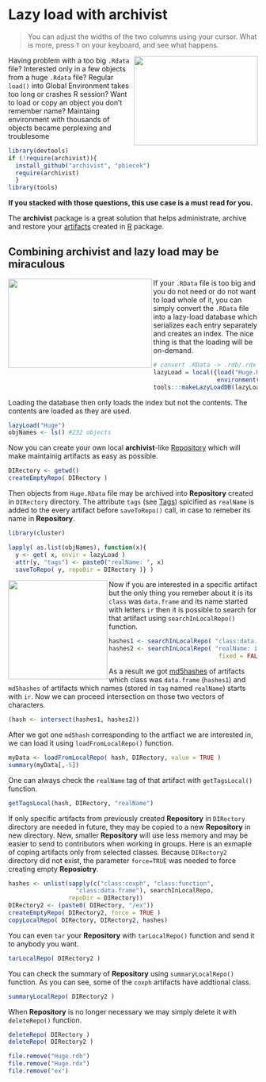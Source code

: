 <!--
%\VignetteEngine{knitr::docco_classic}
%\VignetteIndexEntry{Lazy load}
-->

# Lazy load with **archivist**
> You can adjust the widths of the two columns using your cursor. What is more, press `T` on your keyboard, and see what happens.

<img src="fig111.jpg" width="250px" height="180px" align="right" />
Having problem with a too big `.Rdata` file? Interested only in a few objects from a huge `.Rdata` file?
Regular `load()` into Global Environment takes too long or crashes R session? Want to load or copy an object you don't remember name? Maintaing environment with thousands of objects became perplexing and troublesome  
```r
library(devtools)
if (!require(archivist)){
  install_github("archivist", "pbiecek")
  require(archivist)
  }
library(tools)
```
**If you stacked with those questions, this use case is a must read for you.**

The **archivist** package is a great solution that helps administrate, archive and restore your [artifacts](https://github.com/pbiecek/archivist/wiki) created in [R](http://cran.r-project.org/) package.


## Combining **archivist** and lazy load may be miraculous

<img src="fig3.jpg" width="290px" height="180px" align="left" /> If your `.RData` file is too big and you do not need or do not want to load whole of it, you can simply convert the `.RData` file into a lazy-load database which serializes each entry separately and creates an index. The nice thing is that the loading will be on-demand.

````r
# convert .RData -> .rdb/.rdx
lazyLoad = local({load("Huge.RData"); 
                  environment()})
tools:::makeLazyLoadDB(lazyLoad, "Huge")
````

Loading the database then only loads the index but not the contents. The contents are loaded as they are used.
````r
lazyLoad("Huge")
objNames <- ls() #232 objects
````

Now you can create your own local **archivist**-like [Repository](https://github.com/pbiecek/archivist/wiki/archivist-package-Repository) which will make maintainig artifacts as easy as possible.
```r
DIRectory <- getwd()
createEmptyRepo( DIRectory )
```
Then objects from `Huge.RData` file may be archived into **Repository** created in `DIRectory` directory. The attribute `tags` (see [Tags](https://github.com/pbiecek/archivist/wiki/archivist-package---Tags)) spicified as `realName` is added to the every  artifact before `saveToRepo()` call, in case to remeber its name in **Repository**.
```r
library(cluster)
```

```r
lapply( as.list(objNames), function(x){
  y <- get( x, envir = lazyLoad )
  attr(y, "tags") <- paste0("realName: ", x)
  saveToRepo( y, repoDir = DIRectory )} )
```

<img src="fig22.jpg" width="200px" height="200px" align="left" /> Now if you are interested in a specific artifact but the only thing you remeber about it is its `class` was `data.frame` and its name started with letters `ir` then it is possible to search for that artifact using `searchInLocalRepo()` function. 
```r
hashes1 <- searchInLocalRepo( "class:data.frame", DIRectory)
hashes2 <- searchInLocalRepo( "realName: ir", DIRectory, 
                               fixed = FALSE)
```
As a result we got [md5hashes](https://github.com/pbiecek/archivist/wiki/archivist-package-md5hash) of artifacts which class was `data.frame` (`hashes1`) and `md5hashes` of artifacts which names (stored in `tag` named `realName`) starts with `ir`. Now we can proceed intersection on those two vectors of characters.
```r
(hash <- intersect(hashes1, hashes2))
```
After we got one `md5hash` corresponding to the artfiact we are interested in, we can load it using
`loadFromLocalRepo()` function.
```r
myData <- loadFromLocalRepo( hash, DIRectory, value = TRUE )
summary(myData[,-5])
```
One can always check the `realName` tag of that artifact with `getTagsLocal()` function.
```r
getTagsLocal(hash, DIRectory, "realName")
```
If only specific artifacts from previously created **Repository** in `DIRectory` directory are needed in future, they may be copied to a new **Repository** in new directory. New, smaller **Repository** will use less memory and may be easier to send to contributors when working in groups. Here is an exmaple of coping artifacts only from selected classes. Because `DIRectory2` directory did not exist, the parameter `force=TRUE` was needed to force creating empty **Reposiotry**.
```r
hashes <- unlist(sapply(c("class:coxph", "class:function",
                   "class:data.frame"), searchInLocalRepo, 
                 repoDir = DIRectory))
DIRectory2 <- (paste0( DIRectory, "/ex"))
createEmptyRepo( DIRectory2, force = TRUE )
copyLocalRepo( DIRectory, DIRectory2, hashes)
```


You can even `tar` your **Repository** with `tarLocalRepo()` function and send it to anybody you want.
```r
tarLocalRepo( DIRectory2 )
```

You can check the summary of **Repository** using `summaryLocalRepo()` function. As you can see, some of the `coxph` artifacts have addtional class. 
```r
summaryLocalRepo( DIRectory2 )
```
When **Repository** is no longer necessary we may simply delete it with `deleteRepo()` function.

```r
deleteRepo( DIRectory )
deleteRepo( DIRectory2 )
```
```r
file.remove("Huge.rdb")
file.remove("Huge.rdx")
file.remove("ex")
```






